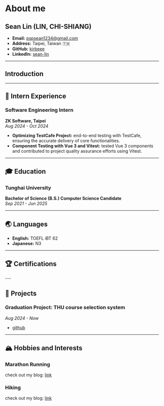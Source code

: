 
# About me
## Sean Lin (LIN, CHI-SHIANG)

- **Email:** pspsean1234@gmail.com
- **Address:** Taipei, Taiwan 🇹🇼
- **GitHub:** [kirbeee](https://github.com/kirbeee)
- **LinkedIn:** [sean-lin](https://www.linkedin.com/in/sean-lin-8a17042a0/)
---
## Introduction
---

## 🚀 Intern Experience

### Software Engineering Intern
**ZK Software, Taipei**  
_Aug 2024 - Oct 2024_
- **Optimizing TestCafe Project:** end-to-end testing with TestCafe, ensuring the accurate delivery of core functionalities.
- **Component Testing with Vue 3 and Vitest:** tested Vue 3 components and contributed to project quality assurance efforts using Vitest.

---

## 🎓 Education

### Tunghai University
**Bachelor of Science (B.S.) Computer Science Candidate**  
_Sep 2021 - Jun 2025_

---

## 🌏 Languages
- **English:** TOEFL iBT 62
- **Japanese:** N3

---

## 🏆 Certifications
<CredlyBadge />
---

## 🔬 Projects
### Graduation Project: THU course selection system
_Aug 2024 - Now_
- [github](https://github.com/kirbeee/thu-senior-project)


---

## 🏔️ Hobbies and Interests
### Marathon Running
check out my blog: [link](/blog/tags/marathon)

### Hiking
check out my blog: [link](/blog/tags/hiking)